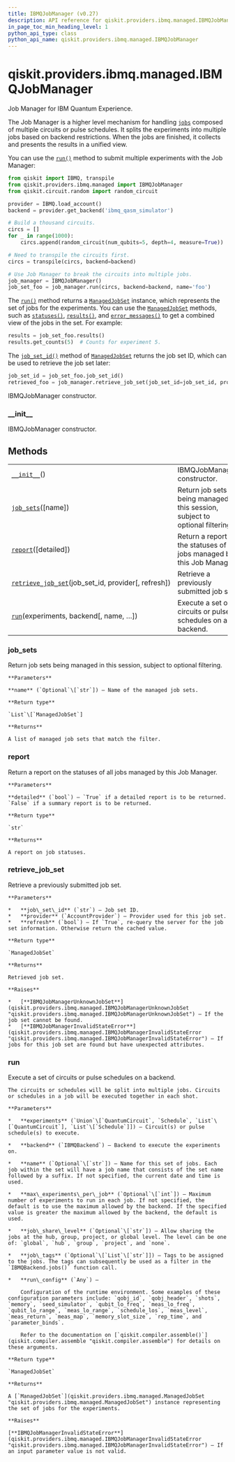 ```yaml
---
title: IBMQJobManager (v0.27)
description: API reference for qiskit.providers.ibmq.managed.IBMQJobManager in qiskit v0.27
in_page_toc_min_heading_level: 1
python_api_type: class
python_api_name: qiskit.providers.ibmq.managed.IBMQJobManager
---
```


<span id="qiskit-providers-ibmq-managed-ibmqjobmanager" />

# qiskit.providers.ibmq.managed.IBMQJobManager

<Class id="qiskit.providers.ibmq.managed.IBMQJobManager" isDedicatedPage={true} github="https://github.com/qiskit/qiskit-ibmq-provider/tree/stable/0.14/qiskit/providers/ibmq/managed/ibmqjobmanager.py" signature="IBMQJobManager" modifiers="class">
  Job Manager for IBM Quantum Experience.

  The Job Manager is a higher level mechanism for handling [`jobs`](qiskit.providers.ibmq.job.IBMQJob "qiskit.providers.ibmq.job.IBMQJob") composed of multiple circuits or pulse schedules. It splits the experiments into multiple jobs based on backend restrictions. When the jobs are finished, it collects and presents the results in a unified view.

  You can use the [`run()`](#qiskit.providers.ibmq.managed.IBMQJobManager.run "qiskit.providers.ibmq.managed.IBMQJobManager.run") method to submit multiple experiments with the Job Manager:

  ```python
  from qiskit import IBMQ, transpile
  from qiskit.providers.ibmq.managed import IBMQJobManager
  from qiskit.circuit.random import random_circuit

  provider = IBMQ.load_account()
  backend = provider.get_backend('ibmq_qasm_simulator')

  # Build a thousand circuits.
  circs = []
  for _ in range(1000):
      circs.append(random_circuit(num_qubits=5, depth=4, measure=True))

  # Need to transpile the circuits first.
  circs = transpile(circs, backend=backend)

  # Use Job Manager to break the circuits into multiple jobs.
  job_manager = IBMQJobManager()
  job_set_foo = job_manager.run(circs, backend=backend, name='foo')
  ```

  The [`run()`](#qiskit.providers.ibmq.managed.IBMQJobManager.run "qiskit.providers.ibmq.managed.IBMQJobManager.run") method returns a [`ManagedJobSet`](qiskit.providers.ibmq.managed.ManagedJobSet "qiskit.providers.ibmq.managed.ManagedJobSet") instance, which represents the set of jobs for the experiments. You can use the [`ManagedJobSet`](qiskit.providers.ibmq.managed.ManagedJobSet "qiskit.providers.ibmq.managed.ManagedJobSet") methods, such as [`statuses()`](qiskit.providers.ibmq.managed.ManagedJobSet#statuses "qiskit.providers.ibmq.managed.ManagedJobSet.statuses"), [`results()`](qiskit.providers.ibmq.managed.ManagedJobSet#results "qiskit.providers.ibmq.managed.ManagedJobSet.results"), and [`error_messages()`](qiskit.providers.ibmq.managed.ManagedJobSet#error_messages "qiskit.providers.ibmq.managed.ManagedJobSet.error_messages") to get a combined view of the jobs in the set. For example:

  ```python
  results = job_set_foo.results()
  results.get_counts(5)  # Counts for experiment 5.
  ```

  The [`job_set_id()`](qiskit.providers.ibmq.managed.ManagedJobSet#job_set_id "qiskit.providers.ibmq.managed.ManagedJobSet.job_set_id") method of [`ManagedJobSet`](qiskit.providers.ibmq.managed.ManagedJobSet "qiskit.providers.ibmq.managed.ManagedJobSet") returns the job set ID, which can be used to retrieve the job set later:

  ```python
  job_set_id = job_set_foo.job_set_id()
  retrieved_foo = job_manager.retrieve_job_set(job_set_id=job_set_id, provider=provider)
  ```

  IBMQJobManager constructor.

  ### \_\_init\_\_

  <Function id="qiskit.providers.ibmq.managed.IBMQJobManager.__init__" signature="__init__()">
    IBMQJobManager constructor.
  </Function>

  ## Methods

  |                                                                                                                                                                                          |                                                                               |
  | ---------------------------------------------------------------------------------------------------------------------------------------------------------------------------------------- | ----------------------------------------------------------------------------- |
  | [`__init__`](#qiskit.providers.ibmq.managed.IBMQJobManager.__init__ "qiskit.providers.ibmq.managed.IBMQJobManager.__init__")()                                                           | IBMQJobManager constructor.                                                   |
  | [`job_sets`](#qiskit.providers.ibmq.managed.IBMQJobManager.job_sets "qiskit.providers.ibmq.managed.IBMQJobManager.job_sets")(\[name])                                                    | Return job sets being managed in this session, subject to optional filtering. |
  | [`report`](#qiskit.providers.ibmq.managed.IBMQJobManager.report "qiskit.providers.ibmq.managed.IBMQJobManager.report")(\[detailed])                                                      | Return a report on the statuses of all jobs managed by this Job Manager.      |
  | [`retrieve_job_set`](#qiskit.providers.ibmq.managed.IBMQJobManager.retrieve_job_set "qiskit.providers.ibmq.managed.IBMQJobManager.retrieve_job_set")(job\_set\_id, provider\[, refresh]) | Retrieve a previously submitted job set.                                      |
  | [`run`](#qiskit.providers.ibmq.managed.IBMQJobManager.run "qiskit.providers.ibmq.managed.IBMQJobManager.run")(experiments, backend\[, name, …])                                          | Execute a set of circuits or pulse schedules on a backend.                    |

  ### job\_sets

  <Function id="qiskit.providers.ibmq.managed.IBMQJobManager.job_sets" signature="job_sets(name=None)">
    Return job sets being managed in this session, subject to optional filtering.

    **Parameters**

    **name** (`Optional`\[`str`]) – Name of the managed job sets.

    **Return type**

    `List`\[`ManagedJobSet`]

    **Returns**

    A list of managed job sets that match the filter.
  </Function>

  ### report

  <Function id="qiskit.providers.ibmq.managed.IBMQJobManager.report" signature="report(detailed=True)">
    Return a report on the statuses of all jobs managed by this Job Manager.

    **Parameters**

    **detailed** (`bool`) – `True` if a detailed report is to be returned. `False` if a summary report is to be returned.

    **Return type**

    `str`

    **Returns**

    A report on job statuses.
  </Function>

  ### retrieve\_job\_set

  <Function id="qiskit.providers.ibmq.managed.IBMQJobManager.retrieve_job_set" signature="retrieve_job_set(job_set_id, provider, refresh=False)">
    Retrieve a previously submitted job set.

    **Parameters**

    *   **job\_set\_id** (`str`) – Job set ID.
    *   **provider** (`AccountProvider`) – Provider used for this job set.
    *   **refresh** (`bool`) – If `True`, re-query the server for the job set information. Otherwise return the cached value.

    **Return type**

    `ManagedJobSet`

    **Returns**

    Retrieved job set.

    **Raises**

    *   [**IBMQJobManagerUnknownJobSet**](qiskit.providers.ibmq.managed.IBMQJobManagerUnknownJobSet "qiskit.providers.ibmq.managed.IBMQJobManagerUnknownJobSet") – If the job set cannot be found.
    *   [**IBMQJobManagerInvalidStateError**](qiskit.providers.ibmq.managed.IBMQJobManagerInvalidStateError "qiskit.providers.ibmq.managed.IBMQJobManagerInvalidStateError") – If jobs for this job set are found but have unexpected attributes.
  </Function>

  ### run

  <Function id="qiskit.providers.ibmq.managed.IBMQJobManager.run" signature="run(experiments, backend, name=None, max_experiments_per_job=None, job_share_level=None, job_tags=None, **run_config)">
    Execute a set of circuits or pulse schedules on a backend.

    The circuits or schedules will be split into multiple jobs. Circuits or schedules in a job will be executed together in each shot.

    **Parameters**

    *   **experiments** (`Union`\[`QuantumCircuit`, `Schedule`, `List`\[`QuantumCircuit`], `List`\[`Schedule`]]) – Circuit(s) or pulse schedule(s) to execute.

    *   **backend** (`IBMQBackend`) – Backend to execute the experiments on.

    *   **name** (`Optional`\[`str`]) – Name for this set of jobs. Each job within the set will have a job name that consists of the set name followed by a suffix. If not specified, the current date and time is used.

    *   **max\_experiments\_per\_job** (`Optional`\[`int`]) – Maximum number of experiments to run in each job. If not specified, the default is to use the maximum allowed by the backend. If the specified value is greater the maximum allowed by the backend, the default is used.

    *   **job\_share\_level** (`Optional`\[`str`]) – Allow sharing the jobs at the hub, group, project, or global level. The level can be one of: `global`, `hub`, `group`, `project`, and `none`.

    *   **job\_tags** (`Optional`\[`List`\[`str`]]) – Tags to be assigned to the jobs. The tags can subsequently be used as a filter in the `IBMQBackend.jobs()` function call.

    *   **run\_config** (`Any`) –

        Configuration of the runtime environment. Some examples of these configuration parameters include: `qobj_id`, `qobj_header`, `shots`, `memory`, `seed_simulator`, `qubit_lo_freq`, `meas_lo_freq`, `qubit_lo_range`, `meas_lo_range`, `schedule_los`, `meas_level`, `meas_return`, `meas_map`, `memory_slot_size`, `rep_time`, and `parameter_binds`.

        Refer to the documentation on [`qiskit.compiler.assemble()`](qiskit.compiler.assemble "qiskit.compiler.assemble") for details on these arguments.

    **Return type**

    `ManagedJobSet`

    **Returns**

    A [`ManagedJobSet`](qiskit.providers.ibmq.managed.ManagedJobSet "qiskit.providers.ibmq.managed.ManagedJobSet") instance representing the set of jobs for the experiments.

    **Raises**

    [**IBMQJobManagerInvalidStateError**](qiskit.providers.ibmq.managed.IBMQJobManagerInvalidStateError "qiskit.providers.ibmq.managed.IBMQJobManagerInvalidStateError") – If an input parameter value is not valid.
  </Function>
</Class>

